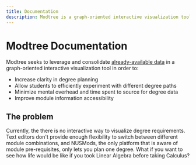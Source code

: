 ```yaml
---
title: Documentation
description: Modtree is a graph-oriented interactive visualization tool for planning out university degrees.
---
```



# Modtree Documentation

<Features />

Modtree seeks to leverage and consolidate [already-available
data][nusmods-api] in a graph-oriented interactive visualization tool
in order to:

- Increase clarity in degree planning
- Allow students to efficiently experiment with different degree paths
- Minimize mental overhead and time spent to source for degree data
- Improve module information accessibility

## The problem

Currently, the there is no interactive way to visualize degree
requirements. Text editors don't provide enough flexibility to switch
between different module combinations, and NUSMods, the only platform
that is aware of module pre-requisites, only lets you plan one degree.
What if you want to see how life would be like if you took Linear
Algebra before taking Calculus?



[nusmods-api]: https://api.nusmods.com/v2
